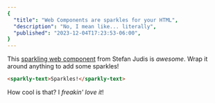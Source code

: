 ```yaml
---
{
  "title": "Web Components are sparkles for your HTML",
  "description": "No, I mean like... literally",
  "published": "2023-12-04T17:23:53-06:00",
}
---
```


This <sparkly-text style="--sparkly-text-color: oklch(89.12% 0.141 103.76); --sparkly-text-size: 2.5em">[sparkling web component](https://www.stefanjudis.com/blog/a-web-component-to-make-your-text-sparkle/)</sparkly-text> from Stefan Judis is _awesome_. Wrap it around anything to add some sparkles!

```html
<sparkly-text>Sparkles!</sparkly-text>
```

How cool is that? I _freakin' love it_!

<script
	src="https://www.unpkg.com/@stefanjudis/sparkly-text@1.0.8/sparkly-text.js"
	type="module"
></script>

